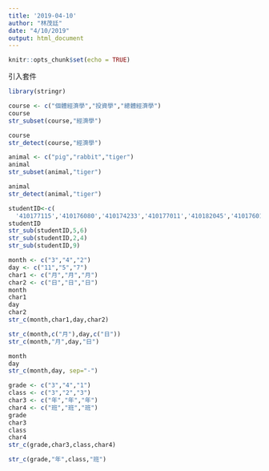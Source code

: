```yaml
---
title: '2019-04-10'
author: "林茂廷"
date: "4/10/2019"
output: html_document
---
```


```r
knitr::opts_chunk$set(echo = TRUE)
```

引入套件
```r
library(stringr)
```

```r
course <- c("個體經濟學","投資學","總體經濟學")
course
str_subset(course,"經濟學")
```

```r
course
str_detect(course,"經濟學")
```

```r
animal <- c("pig","rabbit","tiger")
animal
str_subset(animal,"tiger")
```

```r
animal
str_detect(animal,"tiger")
```

```r
studentID<-c(
  '410177115','410176080','410174233','410177011','410182045','410176014')
studentID
str_sub(studentID,5,6)
str_sub(studentID,2,4)
str_sub(studentID,9)
```

```r
month <- c("3","4","2")
day <- c("11","5","7")
char1 <- c("月","月","月")
char2 <- c("日","日","日")
month
char1
day 
char2
str_c(month,char1,day,char2)
```

```r
str_c(month,c("月"),day,c("日"))
str_c(month,"月",day,"日")
```

```r
month
day
str_c(month,day, sep="-")
```

```r
grade <- c("3","4","1")
class <- c("3","2","3")
char3 <- c("年","年","年")
char4 <- c("班","班","班")
grade
char3
class
char4
str_c(grade,char3,class,char4)
```

```r
str_c(grade,"年",class,"班")
```

